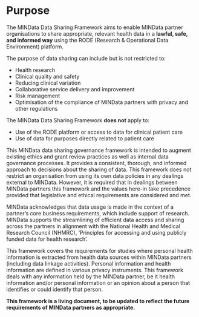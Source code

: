 # Purpose
The MINData Data Sharing Framework aims to enable MINData partner organisations to share appropriate, relevant health data in a **lawful, safe, and informed way** using the RODE (Research & Operational Data Environment) platform.

The purpose of data sharing can include but is not restricted to:
* Health research
* Clinical quality and safety
* Reducing clinical variation
* Collaborative service delivery and improvement
* Risk management
* Optimisation of the compliance of MINData partners with privacy and other regulations

The MINData Data Sharing Framework **does not** apply to:
* Use of the RODE platform or access to data for clinical patient care
* Use of data for purposes directly related to patient care

This MINData data sharing governance framework is intended to augment existing ethics and grant review practices as well as internal data governance processes. It provides a consistent, thorough, and informed approach to decisions about the sharing of data. This framework does not restrict an organisation from using its own data policies in any dealings external to MINData. However, it is required that in dealings between MINData partners this framework and the values here-in take precedence provided that legislative and ethical requirements are considered and met.

MINData acknowledges that data usage is made in the context of a partner’s core business requirements, which include support of research. MINData supports the streamlining of efficient data access and sharing across the partners in alignment with the National Health and Medical Research Council (NHMRC), ‘Principles for accessing and using publicly funded data for health research’.

This framework covers the requirements for studies where personal health information is extracted from health data sources within MINData partners (including data linkage activities). Personal information and health information are defined in various privacy instruments. This framework deals with any information held by the MINData partner, be it health information and/or personal information or an opinion about a person that identifies or could identify that person.

**This framework is a living document, to be updated to reflect the future requirements of MINData partners as appropriate.**